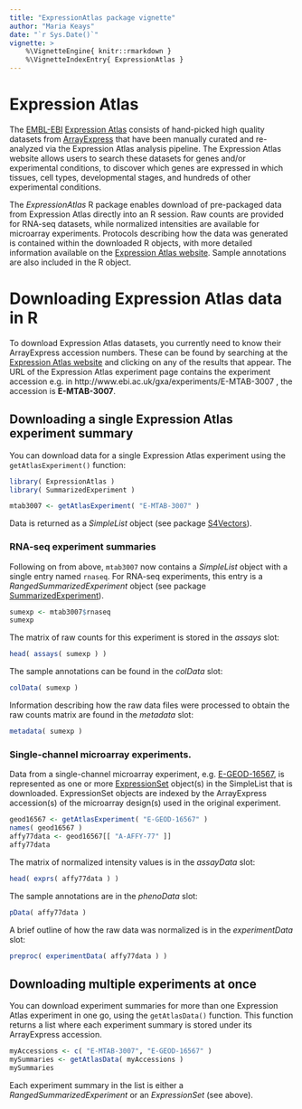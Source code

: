 ```yaml
---
title: "ExpressionAtlas package vignette"
author: "Maria Keays"
date: "`r Sys.Date()`"
vignette: >
    %\VignetteEngine{ knitr::rmarkdown }
    %\VignetteIndexEntry{ ExpressionAtlas }
---
```


# Expression Atlas

The [EMBL-EBI](http://www.ebi.ac.uk) [Expression
Atlas](http://www.ebi.ac.uk/gxa) consists of hand-picked high quality datasets
from [ArrayExpress](http://www.ebi.ac.uk/arrayexpress) that have been manually
curated and re-analyzed via the Expression Atlas analysis pipeline. The
Expression Atlas website allows users to search these datasets for genes and/or
experimental conditions, to discover which genes are expressed in which
tissues, cell types, developmental stages, and hundreds of other experimental
conditions.

The *ExpressionAtlas* R package enables download of pre-packaged data from
Expression Atlas directly into an R session. Raw counts are provided for
RNA-seq datasets, while normalized intensities are available for microarray
experiments. Protocols describing how the data was generated is contained within
the downloaded R objects, with more detailed information available on the
[Expression Atlas website](http://www.ebi.ac.uk/gxa). Sample annotations are
also included in the R object.

# Downloading Expression Atlas data in R

To download Expression Atlas datasets, you currently need to know their
ArrayExpress accession numbers. These can be found by searching at the
[Expression Atlas website](http://www.ebi.ac.uk/gxa) and clicking on any of the
results that appear. The URL of the Expression Atlas experiment page contains
the experiment accession e.g. in
http://www.ebi.ac.uk/gxa/experiments/E-MTAB-3007 , the accession is
**E-MTAB-3007**.

## Downloading a single Expression Atlas experiment summary

You can download data for a single Expression Atlas experiment using the
`getAtlasExperiment()` function:

```r
library( ExpressionAtlas )
library( SummarizedExperiment )

mtab3007 <- getAtlasExperiment( "E-MTAB-3007" )
```

Data is returned as a *SimpleList* object (see package
[S4Vectors](http://bioconductor.org/packages/release/bioc/html/S4Vectors.html)).

### RNA-seq experiment summaries

Following on from above, `mtab3007` now contains a *SimpleList* object 
with a single entry named `rnaseq`. For RNA-seq experiments, this entry is a
*RangedSummarizedExperiment* object (see package
[SummarizedExperiment](http://bioconductor.org/packages/release/bioc/html/SummarizedExperiment.html)).

```r
sumexp <- mtab3007$rnaseq
sumexp
```

The matrix of raw counts for this experiment is stored in the *assays* slot:

```r
head( assays( sumexp ) )
```

The sample annotations can be found in the *colData* slot:

```r
colData( sumexp )
```

Information describing how the raw data files were processed to obtain the raw
counts matrix are found in the *metadata* slot:

```r
metadata( sumexp )
```

### Single-channel microarray experiments.

Data from a single-channel microarray experiment, e.g.
[E-GEOD-16567](http://www.ebi.ac.uk/gxa/experiments/E-GEOD-16567), is
represented as one or more
[ExpressionSet](https://www.bioconductor.org/packages/release/bioc/vignettes/Biobase/inst/doc/ExpressionSetIntroduction.pdf)
object(s) in the SimpleList that is downloaded. ExpressionSet objects are
indexed by the ArrayExpress accession(s) of the microarray design(s) used in the
original experiment.

```r
geod16567 <- getAtlasExperiment( "E-GEOD-16567" )
names( geod16567 )
affy77data <- geod16567[[ "A-AFFY-77" ]]
affy77data
```

The matrix of normalized intensity values is in the *assayData* slot:

```r
head( exprs( affy77data ) )
```

The sample annotations are in the *phenoData* slot:

```r
pData( affy77data )
```

A brief outline of how the raw data was normalized is in the *experimentData* slot:

```r
preproc( experimentData( affy77data ) )
```

## Downloading multiple experiments at once

You can download experiment summaries for more than one Expression Atlas
experiment in one go, using the `getAtlasData()` function. This function
returns a list where each experiment summary is stored under its ArrayExpress
accession.

```r
myAccessions <- c( "E-MTAB-3007", "E-GEOD-16567" )
mySummaries <- getAtlasData( myAccessions )
mySummaries
```

Each experiment summary in the list is either a *RangedSummarizedExperiment* or
an *ExpressionSet* (see above).
